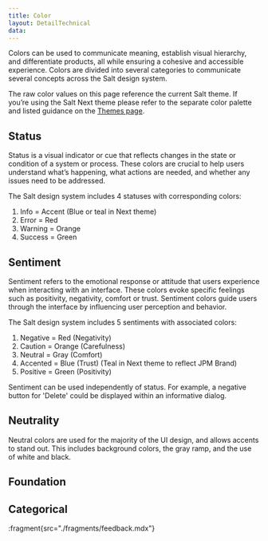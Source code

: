 ```yaml
---
title: Color
layout: DetailTechnical
data:
---
```


Colors can be used to communicate meaning, establish visual hierarchy, and differentiate products, all while ensuring a cohesive and accessible experience. Colors are divided into several categories to communicate several concepts across the Salt design system.

The raw color values on this page reference the current Salt theme. If you’re using the Salt Next theme please refer to the separate color palette and listed guidance on the [Themes page](/salt/theming/index).

## Status

Status is a visual indicator or cue that reflects changes in the state or condition of a system or process. These colors are crucial to help users understand what’s happening, what actions are needed, and whether any issues need to be addressed.

The Salt design system includes 4 statuses with corresponding colors:

1. Info = Accent (Blue or teal in Next theme)
1. Error = Red
1. Warning = Orange
1. Success = Green

## Sentiment

Sentiment refers to the emotional response or attitude that users experience when interacting with an interface. These colors evoke specific feelings such as positivity, negativity, comfort or trust. Sentiment colors guide users through the interface by influencing user perception and behavior.

The Salt design system includes 5 sentiments with associated colors:

1. Negative = Red (Negativity)
1. Caution = Orange (Carefulness)
1. Neutral = Gray (Comfort)
1. Accented = Blue (Trust) (Teal in Next theme to reflect JPM Brand)
1. Positive = Green (Positivity)

Sentiment can be used independently of status. For example, a negative button for 'Delete' could be displayed within an informative dialog.

## Neutrality

Neutral colors are used for the majority of the UI design, and allows accents to stand out. This includes background colors, the gray ramp, and the use of white and black.

## Foundation

<FoundationColorView group="foundation" />

## Categorical

<FoundationColorView group="categorical" />

:fragment{src="./fragments/feedback.mdx"}
